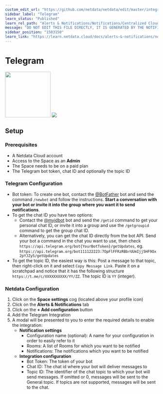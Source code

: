```yaml
---
custom_edit_url: "https://github.com/netdata/netdata/edit/master/integrations/cloud-notifications/metadata.yaml"
sidebar_label: "Telegram"
learn_status: "Published"
learn_rel_path: "Alerts & Notifications/Notifications/Centralized Cloud Notifications"
message: "DO NOT EDIT THIS FILE DIRECTLY, IT IS GENERATED BY THE NOTIFICATION'S metadata.yaml FILE"
sidebar_position: "1503150"
learn_link: "https://learn.netdata.cloud/docs/alerts-&-notifications/notifications/centralized-cloud-notifications/telegram"
---
```



# Telegram

<img src="https://netdata.cloud/img/telegram.svg" width="150"/>

<img src="https://img.shields.io/badge/maintained%20by-Netdata-%2300ab44" />

## Setup


### Prerequisites

- A Netdata Cloud account
- Access to the Space as an **Admin**
- The Space needs to be on a paid plan
- The Telegram bot token, chat ID and optionally the topic ID

### Telegram Configuration

- Bot token: To create one bot, contact the [@BotFather](https://t.me/BotFather) bot and send the command `/newbot` and follow the instructions. **Start a conversation with your bot or invite it into the group where you want it to send notifications**.
- To get the chat ID you have two options:
    - Contact the [@myidbot](https://t.me/myidbot) bot and send the `/getid` command to get your personal chat ID, or invite it into a group and use the `/getgroupid` command to get the group chat ID.
    - Alternatively, you can get the chat ID directly from the bot API. Send your bot a command in the chat you want to use, then check `https://api.telegram.org/bot{YourBotToken}/getUpdates`, eg. `https://api.telegram.org/bot111122223:7OpFlFFRzRBbrUUmIjj5HF9Ox2pYJZy5/getUpdates`
- To get the topic ID, the easiest way is this: Post a message to that topic, then right-click on it and select `Copy Message Link`. Paste it on a scratchpad and notice that it has the following structure `https://t.me/c/XXXXXXXXXX/YY/ZZ`. The topic ID is `YY` (integer).

### Netdata Configuration

1. Click on the **Space settings** cog (located above your profile icon)
2. Click on the **Alerts & Notifications** tab
3. Click on the **+ Add configuration** button
4. Add the Telegram Integration
5. A modal will be presented to you to enter the required details to enable the integration:
    - **Notification settings**
      - Configuration name (optional): A name for your configuration in order to easily refer to it
      - Rooms: A list of Rooms for which you want to be notified
      - Notifications: The notifications which you want to be notified
    - **Integration configuration**
      - Bot Token: The token of your bot
      - Chat ID: The chat id where your bot will deliver messages to
      - Topic ID: The identifier of the chat topic to which your bot will send messages. If omitted or 0, messages will be sent to the General topic. If topics are not supported, messages will be sent to the chat.


